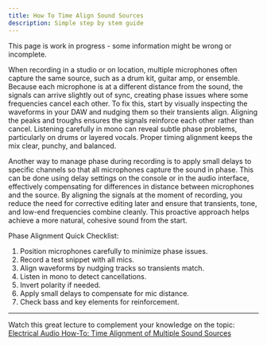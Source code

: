 ```yaml
---
title: How To Time Align Sound Sources
description: Simple step by stem guide
---
```


<Callout title="Warning" type="warning">
  This page is work in progress - some information might be wrong or incomplete.
</Callout>

When recording in a studio or on location, multiple microphones often capture the same source, such as a drum kit, guitar amp, or ensemble. Because each microphone is at a different distance from the sound, the signals can arrive slightly out of sync, creating phase issues where some frequencies cancel each other. To fix this, start by visually inspecting the waveforms in your DAW and nudging them so their transients align. Aligning the peaks and troughs ensures the signals reinforce each other rather than cancel. Listening carefully in mono can reveal subtle phase problems, particularly on drums or layered vocals. Proper timing alignment keeps the mix clear, punchy, and balanced.

Another way to manage phase during recording is to apply small delays to specific channels so that all microphones capture the sound in phase. This can be done using delay settings on the console or in the audio interface, effectively compensating for differences in distance between microphones and the source. By aligning the signals at the moment of recording, you reduce the need for corrective editing later and ensure that transients, tone, and low-end frequencies combine cleanly. This proactive approach helps achieve a more natural, cohesive sound from the start.

Phase Alignment Quick Checklist:
1. Position microphones carefully to minimize phase issues.
2. Record a test snippet with all mics.
3. Align waveforms by nudging tracks so transients match.
4. Listen in mono to detect cancellations.
5. Invert polarity if needed.
6. Apply small delays to compensate for mic distance.
7. Check bass and key elements for reinforcement.

----

Watch this great lecture to complement your knowledge on the topic: [Electrical Audio How-To: Time Alignment of Multiple Sound Sources](https://www.youtube.com/watch?v=c52AaUmEz5c)
